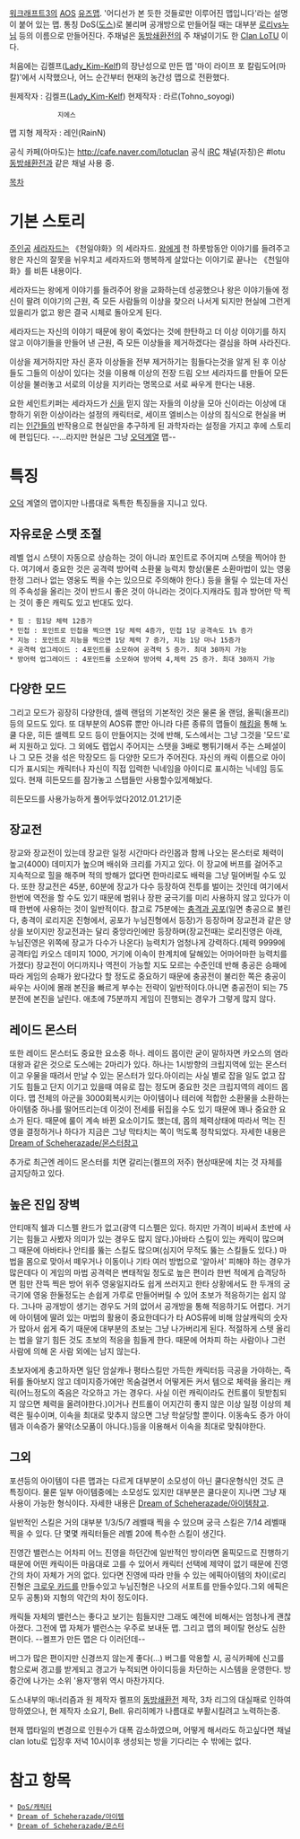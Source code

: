 [[워크래프트3]]의 [[AOS]] [[유즈맵]].
'어디선가 본 듯한 것들로만 이루어진 맵입니다'라는 설명이 붙어 있는 맵. 통칭 DoS([[도스]])로 불리며 공개방으로 만들어질 때는 대부분 [[로리]]vs[[누님]] 등의 이름으로 만들어진다.  주채널은 [[동방쇄환전]]의 주 채널이기도 한 [[Clan LoTU]] 이다.

처음에는 김켈프([[Lady_Kim-Kelf]])의 장난성으로 만든 맵 '마이 라이프 포 칼림도어(마칼)'에서 시작했으나, 어느 순간부터 현재의 농간성 맵으로 전환했다.

원제작자 : 김켈프([[Lady_Kim-Kelf]])
현제작자 : 라르(Tohno_soyogi)
             지에스
맵 지형 제작자 : 레인(RainN)

공식 카페(아마도)는 [[http://cafe.naver.com/lotuclan]]
공식 [[iRC]] 채널(자칭)은 #lotu [[동방쇄환전]]과 같은 채널 사용 중.

[[목차]]
= 기본 스토리 =
[[주인공]] [[세라자드]]는 《천일야화》의 세라자드. [[왕]]에게 천 하룻밤동안 이야기를 들려주고 왕은 자신의 잘못을 뉘우치고 세라자드와 행복하게 살았다는 이야기로 끝나는 《천일야화》를 비튼 내용이다.

세라자드는 왕에게 이야기를 들려주어 왕을 교화하는데 성공했으나 왕은 이야기들에 정신이 팔려 이야기의 근원, 즉 모든 사람들의 이상을 찾으러 나서게 되지만 현실에 그런게 있을리가 없고 왕은 결국 시체로 돌아오게 된다.

세라자드는 자신의 이야기 때문에 왕이 죽었다는 것에 한탄하고 더 이상 이야기를 하지 않고 이야기들을 만들어 낸 근원, 즉 모든 이상들을 제거하겠다는 결심을 하며 사라진다.

이상을 제거하지만 자신 혼자 이상들을 전부 제거하기는 힘들다는것을 알게 된 후 이상들도 그들의 이상이 있다는 것을 이용해 이상의 전장 드림 오브 세라자드를 만들어 모든 이상을 불러놓고 서로의 이상을 지키라는 명목으로 서로 싸우게 한다는 내용.

요한 세인트키퍼는 세라자드가 [[신]]을 믿지 않는 자들의 이상을 모아 신이라는 이상에 대항하기 위한 이상이라는 설정의 캐릭터로, 세이프 엘비스는 이상의 침식으로 현실을 버리는 [[인간]]들의 반작용으로 현실만을 추구하게 된 과학자라는 설정을 가지고 후에 스토리에 편입딘다.
--...라지만 현실은 그냥 [[오덕]]계열 맵--
= 특징 =
[[오덕]] 계열의 맵이지만 나름대로 독특한 특징들을 지니고 있다.
== 자유로운 스탯 조절 ==
레벨 업시 스텟이 자동으로 상승하는 것이 아니라 포인트로 주어지며 스텟을 찍어야 한다. 여기에서 중요한 것은 공격력 방어력 소환물 능력치 향상(물론 소환마법이 있는 영웅 한정 그러나 없는 영웅도 찍을 수는 있으므로 주의해야 한다.) 등을 올릴 수 있는데 자신의 주속성을 올리는 것이 반드시 좋은 것이 아니라는 것이다.지캐라도 힘과 방어만 막 찍는 것이 좋은 캐릭도 있고 반대도 있다.
 * 힘 : 힘1당 체력 12증가
 * 민첩 : 포인트로 민첩을 찍으면 1당 체력 4증가, 민첩 1당 공격속도 1% 증가
 * 지능 : 포인트로 지능을 찍으면 1당 체력 7 증가, 지능 1당 마나 15증가
 * 공격력 업그레이드 : 4포인트를 소모하여 공격력 5 증가. 최대 30까지 가능
 * 방어력 업그레이드 : 4포인트를 소모하여 방어력 4,체력 25 증가. 최대 30까지 가능
== 다양한 모드 ==
그리고 모드가 굉장히 다양한데, 셀렉 랜덤의 기본적인 것은 물론 올 랜덤, 올픽(올프리)등의 모드도 있다. 또 대부분의 AOS류 뿐만 아니라 다른 종류의 맵들이 [[해킹]]을 통해 노쿨 다운, 히든 셀렉트 모드 등이 만들어지는 것에 반해, 도스에서는 그냥 그것을 '모드'로써 지원하고 있다. 그 외에도 렙업시 주어지는 스탯을 3배로 뻥튀기해서 주는 스페셜이나 그 모든 것을 섞은 막장모드 등 다양한 모드가 주어진다. 자신의 캐릭 이름으로 아이디가 표시되는 캐릭터나 자신이 직접 입력한 닉네임을 아이디로 표시하는 닉네임 등도 있다.
현재 히든모드를 잠가놓고 스탭들만 사용할수있게해놨다.


히든모드를 사용가능하게 풀어두었다2012.01.21기준
== 장교전 ==
장교와 장교전이 있는데
장교란 일정 시간마다 라인몹과 함께 나오는 몬스터로 체력이 높고(4000) 데미지가 높으며 배쉬와 크리를 가지고 있다. 이 장교에 버프를 걸어주고 지속적으로 힐을 해주며 적의 방해가 없다면 한마리로도 배럭을 그냥 밀어버릴 수도 있다.
또한 장교전은 45분, 60분에 장교가 다수 등장하여 전투를 벌이는 것인데 여기에서 한번에 역전을 할 수도 있기 때문에 범위나 장판 궁극기를 미리 사용하지 않고 있다가 이때 한번에 사용하는 것이 일반적이다.
참고로 75분에는 [[충격과 공포]](일면 충공으로 불린다, 충격이 로리지온 진형에서, 공포가 누님진형에서 등장)가 등장하며 장교전과 같은 양상을 보이지만 장교전과는 달리 중앙라인에만 등장하며(장교전때는 로리진영은 아래, 누님진영은 위쪽에 장교가 다수가 나온다) 능력치가 엄청나게 강력하다.(체력 9999에 공격타입 카오스 데미지 1000, 거기에 이속이 한계치에 달해있는 어마어마한 능력치를 가졌다) 장교전이 어디까지나 역전이 가능할 지도 모르는 수준인데 반해 충공은 승패에 따라 게임의 승패가 왔다갔다 할 정도로 중요하기 때문에 충공전이 불리한 쪽은 충공이 싸우는 사이에 몰래 본진을 빠르게 부수는 전략이 일반적이다.아니면 충공전이 되는 75분전에 본진을 날린다. 애초에 75분까지 게임이 진행되는 경우가 그렇게 많지 않다.
== 레이드 몬스터 ==
또한 레이드 몬스터도 중요한 요소중 하나.
레이드 몹이란 굳이 말하자면 카오스의 염라대왕과 같은 것으로 도스에는 2마리가 있다. 하나는 1시방향의 크립지역에 있는 몬스터이고 우물을 때려서 만날 수 있는 몬스터가 있다.아이리는 사실 별로 잡을 일도 없고 잡기도 힘들고 단지 이기고 있을때 여유로 잡는 정도며 중요한 것은 크립지역의 레이드 몹이다. 맵 전체의 아군을 3000회복시키는 아이템이나 테러에 적합한 소환물을 소환하는 아이템중 하나를 떨어뜨리는데 이것이 전세를 뒤집을 수도 있기 때문에 꽤나 중요한 요소가 된다. 때문에 룰이 계속 바뀐 요소이기도 했는데, 몹의 체력상태에 따라서 먹는 진영을 결정하거나 하다가 지금은 그냥 막타치는 쪽이 먹도록 정착되었다. 자세한 내용은 [[Dream of Scheherazade/몬스터]]참고

추가로 최근엔 레이드 몬스터를 치면 갈리는(켈프의 저주) 현상때문에 치는 것 자체를 금지당하고 있다.


== 높은 진입 장벽 ==
안티매직 쉘과 디스펠 완드가 없고(광역 디스펠은 있다. 하지만 가격이 비싸서 초반에 사기는 힘들고 사봤자 의미가 있는 경우도 많지 않다.)아바타 스킬이 있는 캐릭이 많으며 그 때문에 아바타나 안티를 뚫는 스킬도 많으며(심지어 무적도 뚫는 스킬들도 있다.) 마법을 몸으로 맞아서 떼우거나 이동이나 기타 여러 방법으로 '알아서' 피해야 하는 경우가 많은데다 이 게임의 마법 공격력은 변태적일 정도로 높은 편이라 한번 적에게 습격당하면 힘만 잔뜩 찍은 방어 위주 영웅일지라도 쉽게 쓰러지고 한타 상황에서도 한 두개의 궁극기에 영웅 한둘정도는 손쉽게 가루로 만들어버릴 수 있어 초보가 적응하기는 쉽지 않다. 그나마 공개방이 생기는 경우도 거의 없어서 공개방을 통해 적응하기도 어렵다. 거기에 아이템에 딸려 있는 마법의 활용이 중요한데다가 타 AOS류에 비해 암살캐릭의 숫자가 많아서 쉽게 죽기 때문에 대부분의 초보는 그냥 나가버리게 된다. 적절하게 스텟 올리는 법을 알기 힘든 것도 초보의 적응을 힘들게 한다. 때문에 어차피 하는 사람이나 그런 사람에 의해 온 사람 외에는 남지 않는다.

초보자에게 충고하자면 일단 암살캐나 평타스킬만 가득한 캐릭터등 극공을 가야하는, 즉 뒤를 돌아보지 않고 데미지증가에만 목숨걸면서 어떻게든 커서 템으로 체력을 올리는 캐릭(어느정도의 죽음은 각오하고 가는 경우다. 사실 이런 캐릭이라도 컨트롤이 뒷받침되지 않으면 체력을 올려야한다.)이거나 컨트롤이 어지간히 좋지 않은 이상 일정 이상의 체력은 필수이며, 이속을 최대로 맞추지 않으면 그냥 학살당할 뿐이다. 이동속도 증가 아이템과 이속증가 물약(소모품이 아니다.)등을 이용해서 이속을 최대로 맞춰야한다.
== 그외 ==
포션등의 아이템이 다른 맵과는 다르게 대부분이 소모성이 아닌 쿨다운형식인 것도 큰 특징이다. 물론 일부 아이템중에는 소모성도 있지만 대부분은 쿨다운이 지나면 그냥 재사용이 가능한 형식이다. 자세한 내용은 [[Dream of Scheherazade/아이템]]참고.

일반적인 스킬은 거의 대부분 1/3/5/7 레벨때 찍을 수 있으며 궁극 스킬은 7/14 레벨때 찍을 수 있다. 단 몇몇 캐릭터들은 레벨 20에 특수한 스킬이 생긴다.

진영간 밸런스는 어차피 어느 진영을 하던간에 일반적인 방이라면 올픽모드로 진행하기 때문에 어떤 캐릭이든 마음대로 고를 수 있어서 캐릭터 선택에 제약이 없기 때문에 진영간의 차이 자체가 거의 없다. 있다면 진영에 따라 만들 수 있는 에픽아이템의 차이(로리진형은 [[크로우 카드]]를 만들수있고 누님진형은 나오의 서포트를 만들수있다.그외 에픽은 모두 공통)와 지형의 약간의 차이 정도이다.

캐릭들 자체의 밸런스는 좋다고 보기는 힘들지만 그래도 예전에 비해서는 엄청나게 괜찮아졌다. 그전에 맵 자체가 밸런스는 우주로 보내둔 맵. 그리고 맵의 페이탈 현상도 심한 편이다. --켈프가 만든 맵은 다 이러던데--

버그가 많은 편이지만 신경쓰지 않는게 좋다(...)
버그를 악용할 시, 공식카페에 신고를 함으로써 경고를 받게되고 경고가 누적되면 아이디등을 차단하는 시스템을 운영한다. 방 중간에 나가는 소위 '용자'행위 역시 마찬가지다.

도스내부의 매너리즘과 원 제작자 켈프의 [[동방쇄환전]] 제작, 3차 리그의 대실패로 인하여 망하였으나, 현 제작자 소요기, Bell. 유리히메가 나름대로 부활시킬려고 노력하는중.

현재 맵타일의 변경으로 인원수가 대폭 감소하였으며, 어떻게 해서라도 하고싶다면 채널 clan lotu로 입장후 저녁 10시이후 생성되는 방을 기다리는 수 밖에는 없다.

= 참고 항목 =
 * [[DoS/캐릭터]]
 * [[Dream of Scheherazade/아이템]]
 * [[Dream of Scheherazade/몬스터]]

